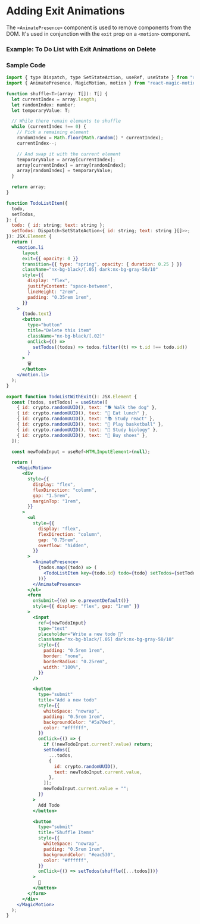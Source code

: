 
# Adding Exit Animations

The `<AnimatePresence>` component is used to remove components from the DOM. It's used in conjunction with the `exit` prop on a `<motion>` component.

### Example: To Do List with Exit Animations on Delete

<TodoListWithExit />

### Sample Code

```jsx filename="To Do List With Exit Animations" showLineNumbers copy /AnimatePresence/ /exit/ /motion.li/ /layout/ /transition/ /MagicMotion/
import { type Dispatch, type SetStateAction, useRef, useState } from "react";
import { AnimatePresence, MagicMotion, motion } from "react-magic-motion";

function shuffle<T>(array: T[]): T[] {
  let currentIndex = array.length;
  let randomIndex: number;
  let temporaryValue: T;

  // While there remain elements to shuffle
  while (currentIndex !== 0) {
    // Pick a remaining element
    randomIndex = Math.floor(Math.random() * currentIndex);
    currentIndex--;

    // And swap it with the current element
    temporaryValue = array[currentIndex];
    array[currentIndex] = array[randomIndex];
    array[randomIndex] = temporaryValue;
  }

  return array;
}

function TodoListItem({
  todo,
  setTodos,
}: {
  todo: { id: string; text: string };
  setTodos: Dispatch<SetStateAction<{ id: string; text: string }[]>>;
}): JSX.Element {
  return (
    <motion.li
      layout
      exit={{ opacity: 0 }}
      transition={{ type: "spring", opacity: { duration: 0.25 } }}
      className="nx-bg-black/[.05] dark:nx-bg-gray-50/10"
      style={{
        display: "flex",
        justifyContent: "space-between",
        lineHeight: "2rem",
        padding: "0.35rem 1rem",
      }}
    >
      {todo.text}
      <button
        type="button"
        title="Delete this item"
        className="nx-bg-black/[.02]"
        onClick={() =>
          setTodos((todos) => todos.filter((t) => t.id !== todo.id))
        }
      >
        🗑️
      </button>
    </motion.li>
  );
}

export function TodoListWithExit(): JSX.Element {
  const [todos, setTodos] = useState([
    { id: crypto.randomUUID(), text: "🐕 Walk the dog" },
    { id: crypto.randomUUID(), text: "🍔 Eat lunch" },
    { id: crypto.randomUUID(), text: "📚 Study react" },
    { id: crypto.randomUUID(), text: "🏀 Play basketball" },
    { id: crypto.randomUUID(), text: "🔎 Study biology" },
    { id: crypto.randomUUID(), text: "👟 Buy shoes" },
  ]);

  const newTodoInput = useRef<HTMLInputElement>(null);

  return (
    <MagicMotion>
      <div
        style={{
          display: "flex",
          flexDirection: "column",
          gap: "1.5rem",
          marginTop: "1rem",
        }}
      >
        <ul
          style={{
            display: "flex",
            flexDirection: "column",
            gap: "0.75rem",
            overflow: "hidden",
          }}
        >
          <AnimatePresence>
            {todos.map((todo) => (
              <TodoListItem key={todo.id} todo={todo} setTodos={setTodos} />
            ))}
          </AnimatePresence>
        </ul>
        <form
          onSubmit={(e) => e.preventDefault()}
          style={{ display: "flex", gap: "1rem" }}
        >
          <input
            ref={newTodoInput}
            type="text"
            placeholder="Write a new todo 📝"
            className="nx-bg-black/[.05] dark:nx-bg-gray-50/10"
            style={{
              padding: "0.5rem 1rem",
              border: "none",
              borderRadius: "0.25rem",
              width: "100%",
            }}
          />

          <button
            type="submit"
            title="Add a new todo"
            style={{
              whiteSpace: "nowrap",
              padding: "0.5rem 1rem",
              backgroundColor: "#5a70ed",
              color: "#ffffff",
            }}
            onClick={() => {
              if (!newTodoInput.current?.value) return;
              setTodos([
                ...todos,
                {
                  id: crypto.randomUUID(),
                  text: newTodoInput.current.value,
                },
              ]);
              newTodoInput.current.value = "";
            }}
          >
            Add Todo
          </button>

          <button
            type="submit"
            title="Shuffle Items"
            style={{
              whiteSpace: "nowrap",
              padding: "0.5rem 1rem",
              backgroundColor: "#eac530",
              color: "#ffffff",
            }}
            onClick={() => setTodos(shuffle([...todos]))}
          >
            🔀
          </button>
        </form>
      </div>
    </MagicMotion>
  );
}
```
